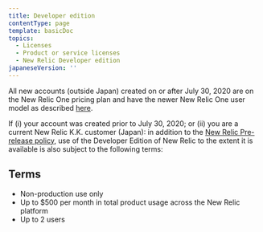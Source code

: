 ```yaml
---
title: Developer edition
contentType: page
template: basicDoc
topics:
  - Licenses
  - Product or service licenses
  - New Relic Developer edition
japaneseVersion: ''
---
```


All new accounts (outside Japan) created on or after July 30, 2020 are on the New Relic One pricing plan and have the newer New Relic One user model as described [here](https://docs.newrelic.com/docs/accounts/accounts-billing/new-relic-one-pricing-users/transition-guide-new-pricing-plan).

If (i) your account was created prior to July 30, 2020; or (ii) you are a current New Relic K.K. customer (Japan): in addition to the [New Relic Pre-release policy](/docs/licenses/license-information/referenced-policies/new-relic-pre-release-policy), use of the Developer Edition of New Relic to the extent it is available is also subject to the following terms:

## Terms

* Non-production use only
* Up to $500 per month in total product usage across the New Relic platform
* Up to 2 users
